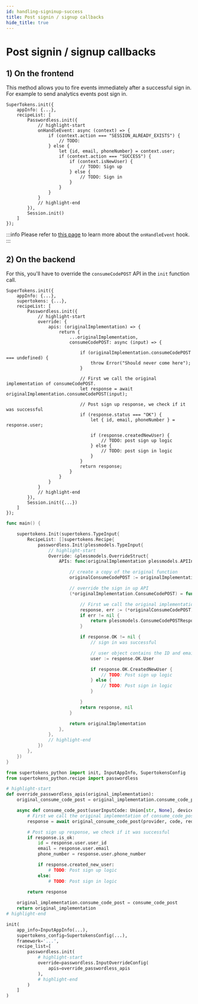 ```yaml
---
id: handling-signinup-success
title: Post signin / signup callbacks
hide_title: true
---
```



# Post signin / signup callbacks

## 1) On the frontend

This method allows you to fire events immediately after a successful sign in. For example to send analytics events post sign in.

<FrontendSDKTabs>
<TabItem value="reactjs">

```tsx
SuperTokens.init({
    appInfo: {...},
    recipeList: [
        Passwordless.init({
            // highlight-start
            onHandleEvent: async (context) => {
                if (context.action === "SESSION_ALREADY_EXISTS") {
                    // TODO:
                } else {
                    let {id, email, phoneNumber} = context.user;
                    if (context.action === "SUCCESS") {
                        if (context.isNewUser) {
                            // TODO: Sign up
                        } else {
                            // TODO: Sign in
                        }
                    }
                }
            }
            // highlight-end
        }),
        Session.init()
    ]
});
```

:::info
Please refer to [this page](../advanced-customizations/frontend-hooks/handle-event) to learn more about the `onHandleEvent` hook.
:::

</TabItem>
</FrontendSDKTabs>


## 2) On the backend

For this, you'll have to override the `consumeCodePOST` API in the `init` function call.

<BackendSDKTabs>
<TabItem value="nodejs">

```tsx
SuperTokens.init({
    appInfo: {...},
    supertokens: {...},
    recipeList: [
        Passwordless.init({
            // highlight-start
            override: {
                apis: (originalImplementation) => {
                    return {
                        ...originalImplementation,
                        consumeCodePOST: async (input) => {

                            if (originalImplementation.consumeCodePOST === undefined) {
                                throw Error("Should never come here");
                            }
                            
                            // First we call the original implementation of consumeCodePOST.
                            let response = await originalImplementation.consumeCodePOST(input);

                            // Post sign up response, we check if it was successful
                            if (response.status === "OK") {
                                let { id, email, phoneNumber } = response.user;

                                if (response.createdNewUser) {
                                    // TODO: post sign up logic
                                } else {
                                    // TODO: post sign in logic
                                }
                            }
                            return response;
                        }
                    }
                }
            }
            // highlight-end
        }),
        Session.init({...})
    ]
});
```
</TabItem>
<TabItem value="go">

```go
func main() {

	supertokens.Init(supertokens.TypeInput{
		RecipeList: []supertokens.Recipe{
			passwordless.Init(plessmodels.TypeInput{
                // highlight-start
                Override: &plessmodels.OverrideStruct{
                    APIs: func(originalImplementation plessmodels.APIInterface) plessmodels.APIInterface {

                        // create a copy of the original function
                        originalConsumeCodePOST := originalImplementation.ConsumeCodePOST

                        // override the sign in up API
                        (*originalImplementation.ConsumeCodePOST) = func(userInput *plessmodels.UserInputCodeWithDeviceID, linkCode *string, preAuthSessionID string, options plessmodels.APIOptions, userContext supertokens.UserContext) (plessmodels.ConsumeCodePOSTResponse, error) {

                            // First we call the original implementation of ConsumeCodeUpPOST.
                            response, err := (*originalConsumeCodePOST)(userInput, linkCode, preAuthSessionID, options, userContext)
                            if err != nil {
                                return plessmodels.ConsumeCodePOSTResponse{}, err
                            }

                            if response.OK != nil {
                                // sign in was successful

                                // user object contains the ID and email or phone number
                                user := response.OK.User

                                if response.OK.CreatedNewUser {
                                    // TODO: Post sign up logic
                                } else {
                                    // TODO: Post sign in logic
                                }

                            }
                            return response, nil
                        }

                        return originalImplementation
                    },
                },
                // highlight-end
            })
		},
	})
}
```

</TabItem>
<TabItem value="python">

```python
from supertokens_python import init, InputAppInfo, SupertokensConfig
from supertokens_python.recipe import passwordless

# highlight-start
def override_passwordless_apis(original_implementation):
	original_consume_code_post = original_implementation.consume_code_post

	async def consume_code_post(userInputCode: Union[str, None], deviceId: Union[str, None], preAuthSessionId: str, linkCode: Union[str, None], api_options: APIOptions):
		# First we call the original implementation of consume_code_post.
		response = await original_consume_code_post(provider, code, redirect_uri, auth_code_response, api_options)

        # Post sign up response, we check if it was successful
        if response.is_ok:
            id = response.user.user_id
            email = response.user.email
            phone_number = response.user.phone_number

            if response.created_new_user:
                # TODO: Post sign up logic
            else:
                # TODO: Post sign in logic

        return response
	
	original_implementation.consume_code_post = consume_code_post
	return original_implementation
# highlight-end

init(
    app_info=InputAppInfo(...),
    supertokens_config=SupertokensConfig(...),
    framework='...',
    recipe_list=[
        passwordless.init(
			# highlight-start
            override=passwordless.InputOverrideConfig(
                apis=override_passwordless_apis
            ),
			# highlight-end            
        )
    ]
)
```

</TabItem>
</BackendSDKTabs>